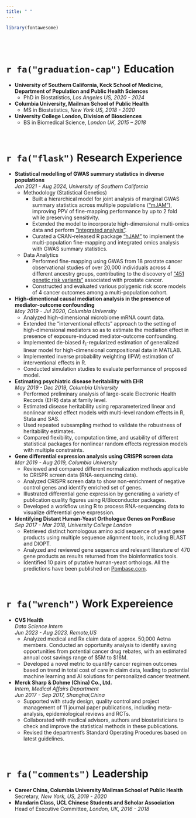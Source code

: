 ```yaml
---
title: " "
---
```

```r
library(fontawesome)
```
<br> 
<br> 


# `r fa("graduation-cap")` Education

* **University of Southern California, Keck School of Medicine, Department of Population and Public Health Sciences**
  * PhD in Biostatistics, *Los Angeles US, 2020 - 2024*
  
* **Columbia University, Mailman School of Public Health**
  * MS in Biostatistics, *New York US, 2018 - 2020*
  
* **University College London, Division of Biosciences**  
  * BS in Biomedical Science, *London UK, 2015 – 2018*  

<br> 

# `r fa("flask")` Research Experience

* **Statistical modelling of GWAS summary statistics in diverse populations** \
  *Jan 2021 - Aug 2024, University of Southern California*
  * Methodology (Statistical Genetics)
    + Built a hierarchical model for joint analysis of marginal GWAS summary statistics across multiple populations ([“mJAM”](https://onlinelibrary.wiley.com/doi/10.1002/gepi.22562?af=R)), improving PPV of fine-mapping performance by up to 2 fold while preserving sensitivity. 
    + Extended the model to incorporate high-dimensional multi-omics data and perform [“integrated analysis”](https://onlinelibrary.wiley.com/doi/10.1002/gepi.22577?af=R). 
    + Curated a CRAN-released R package [“hJAM”](https://github.com/USCbiostats/hJAM) to implement the multi-population fine-mapping and integrated omics analysis with GWAS summary statistics.  
  * Data Analytics
    + Performed fine-mapping using GWAS from 18 prostate cancer observational studies of over 20,000 individuals across 4 different ancestry groups, contributing to the discovery of [“451 genetic risk variants”](https://www.nature.com/articles/s41588-023-01534-4) associated with prostate cancer. 
    + Constructed and evaluated various polygenic risk score models of 4 cancer outcomes among a multi-population cohort.   


* **High-dimentional causal mediation analysis in the presence of mediator-outcome confounding** \
  *May 2019 - Jul 2020, Columbia University*
  + Analyzed high-dimensional microbiome mRNA count data.
  + Extended the "interventional effects" approach to the setting of high-dimensional mediators so as to estimate the mediation effect in presence of exposure-induced mediator-outcome confounding.
  + Implemented de-biased $\ell_1$-regularized estimation of generalized linear model for high-dimensional compositional data in MATLAB.
  + Implemented inverse probability weighting (IPW) estimation of interventional effects in R.
  + Conducted simulation studies to evaluate performance of proposed model.


* **Estimating psychiatric disease heritability with EHR**\
  *May 2019 - Dec 2019, Columbia University*
  + Performed preliminary analysis of large-scale Electronic Health Records (EHR) data at family level. 
  + Estimated disease heritability using reparameterized linear and nonlinear mixed effect models with multi-level random effects in R, Stata and SAS.
  + Used repeated subsampling method to validate the robustness of heritability estimates. 
  + Compared flexibility, computation time, and usability of different statistical packages for nonlinear random effects regression models with multiple constraints.


* **Gene differential expression analysis using CRISPR screen data**\
  *Mar 2019 - Aug 2019, Columbia University*
  + Reviewed and compared different normalization methods applicable to CRISPR screen data (RNA-sequencing data). 
  + Analyzed CRISPR screen data to show non-enrichment of negative control genes and identify enriched set of genes.  
  + Illustrated differential gene expression by generating a variety of publication quality figures using R/Bioconductor packages. 
  + Developed a workflow using R to process RNA-sequencing data to visualize differential gene expression. 


* **Identifying Distant Human-Yeast Orthologue Genes on PomBase**\
  *Sep 2017 - Mar 2018, University College London*
  + Retrieved distinct homologous amino acid sequence of yeast gene products using multiple sequence alignment tools, including BLAST and DIOPT. 
  + Analyzed and reviewed gene sequence and relevant literature of 470 gene products as results returned from the bioinformatics tools.
  + Identified 10 pairs of putative human-yeast orthologs. All the predictions have been published on [Pombase.com](https://www.pombase.org/). 

<br> 

# `r fa("wrench")` Work Expereience  
* **CVS Health**\
  *Data Science Intern*\
  *Jun 2023 - Aug 2023, Remote,US* 
  + Analyzed medical and Rx claim data of approx. 50,000 Aetna members. Conducted an opportunity analysis to identify saving opportunities from potential cancer drug rebates, with an estimated annual cost savings range of \$5M to \$16M. 
  + Developed a novel metric to quantify cancer regimen outcomes based on trend in total cost of care in claim data, leading to potential machine learning and AI solutions for personalized cancer treatment.

* **Merck Sharp & Dohme (China) Co., Ltd. **\
  *Intern, Medical Affairs Department*\
  *Jun 2017  - Sep 2017, Shanghai,China* 
  + Supported with study design, quality control and project management of 11 journal paper publications, including meta-analysis, epidemiological reviews and RCTs. 
  + Collaborated with medical advisors, authors and biostatisticians to check and improve the statistical methods in these publications. 
  + Revised the department’s Standard Operating Procedures based on latest guidelines.

<br> 

# `r fa("comments")` Leadership
* **Career China, Columbia University Mailman School of Public Health**  
  Secretary, *New York, US, 2019 - 2020*  
* **Mandarin Class, UCL Chinese Students and Scholar Association**  
  Head of Executive Committee, *London, UK, 2016 - 2018*  



